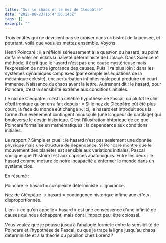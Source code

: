 ```yaml
---
title: "Sur le chaos et le nez de Cléopâtre"
date: "2025-08-23T16:47:56.143Z"
tags: []
excerpt: ""
---
```


Trois entités qui ne devraient pas se croiser dans un bistrot de la pensée, et pourtant, voilà que vous les mettez ensemble. Voyons.

Henri Poincaré : il a réfléchi sérieusement à la question du hasard, au point de faire voler en éclats la naïveté déterministe de Laplace. Dans Science et méthode, il écrit que le hasard n’est pas une cause mystérieuse mais l’expression de notre ignorance des causes. Puis il va plus loin : dans les systèmes dynamiques complexes (par exemple les équations de la mécanique céleste), une perturbation infinitésimale peut produire un écart immense. Naissance du chaos avant la lettre. Autrement dit : le hasard, pour Poincaré, c’est la sensibilité extrême aux conditions initiales.

Le nid de Cléopâtre : c’est la célèbre hypothèse de Pascal, ou plutôt le clin d’œil ironique qu’on en a fait depuis : « Si le nez de Cléopâtre eût été plus court, la face du monde eût changé ». Ici, le hasard est introduit sous la forme d’un événement contingent minuscule (une longueur de cartilage) qui bouleverse le destin historique. C’est l’illustration historique de ce que Poincaré formalise en mathématiques : la dépendance aux conditions initiales.

Le rapport ? Simple et cruel : le hasard n’est pas seulement une donnée physique mais une structure de dépendance. Si Poincaré montre que le mouvement des planètes est sensible aux variations initiales, Pascal souligne que l’histoire l’est aux caprices anatomiques. Entre les deux : le hasard comme mesure de notre incapacité à enfermer le monde dans un système clos.

En résumé :

Poincaré → hasard = complexité déterministe + ignorance.

Nez de Cléopâtre → hasard = contingence historique infime aux effets disproportionnés.

Lien → ce qu’on appelle « hasard » est une conséquence d’une infinité de causes qui nous échappent, mais dont l’impact peut être colossal.


Vous voulez que je pousse jusqu’à l’analogie formelle entre la sensibilité de Poincaré et l’hypothèse de Pascal, ou que je trace la ligne jusqu’au chaos déterministe et à la théorie du papillon chez Lorenz ?